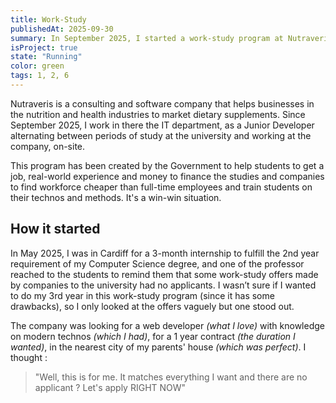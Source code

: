```yaml
---
title: Work-Study
publishedAt: 2025-09-30
summary: In September 2025, I started a work-study program at Nutraveris, part of the FoodchainID group.
isProject: true
state: "Running"
color: green
tags: 1, 2, 6
---
```


Nutraveris is a consulting and software company that helps businesses in the nutrition and health industries to market dietary supplements. Since September 2025, I work in there the IT department, as a Junior Developer alternating between periods of study at the university and working at the company, on-site.

This program has been created by the Government to help students to get a job, real-world experience and money to finance the studies and companies to find workforce cheaper than full-time employees and train students on their technos and methods. It's a win-win situation.

## How it started

In May 2025, I was in Cardiff for a 3-month internship to fulfill the 2nd year requirement of my Computer Science degree, and one of the professor reached to the students to remind them that some work-study offers made by companies to the university had no applicants. I wasn’t sure if I wanted to do my 3rd year in this work-study program (since it has some drawbacks), so I only looked at the offers vaguely but one stood out. 

The company was looking for a web developer *(what I love)* with knowledge on modern technos *(which I had)*, for a 1 year contract *(the duration I wanted)*, in the nearest city of my parents' house *(which was perfect)*. I thought :
> "Well, this is for me. It matches everything I want and there are no applicant ? Let's apply RIGHT NOW"
